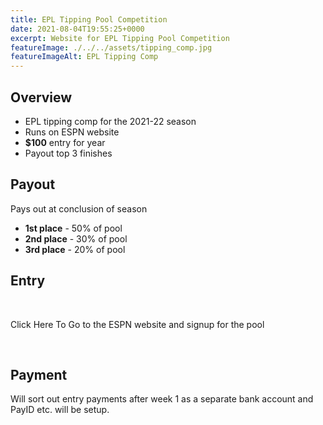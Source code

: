 ```yaml
---
title: EPL Tipping Pool Competition
date: 2021-08-04T19:55:25+0000
excerpt: Website for EPL Tipping Pool Competition
featureImage: ./../../assets/tipping_comp.jpg
featureImageAlt: EPL Tipping Comp
---
```



## Overview

 * EPL tipping comp for the 2021-22 season
 * Runs on ESPN website
 * **$100** entry for year
 * Payout top 3 finishes

## Payout

Pays out at conclusion of season

  * **1st place** - 50% of pool
  * **2nd place** - 30% of pool
  * **3rd place** - 20% of pool


## Entry

<p> &nbsp; </p>

<ButtonLink link="https://fantasy.espn.com.au/games/english-premier-league-pickem-2021/group?id=dad4c8b2-de3a-46a4-b825-92d0e3f6926b&joining=true&joinKey=423555df-d919-3e97-baf6-c32cdb9be823">Click Here To Go to the ESPN website and signup for the pool</ButtonLink>

<p> &nbsp; </p>

## Payment

Will sort out entry payments after week 1 as a separate bank account and PayID etc. will be setup.
